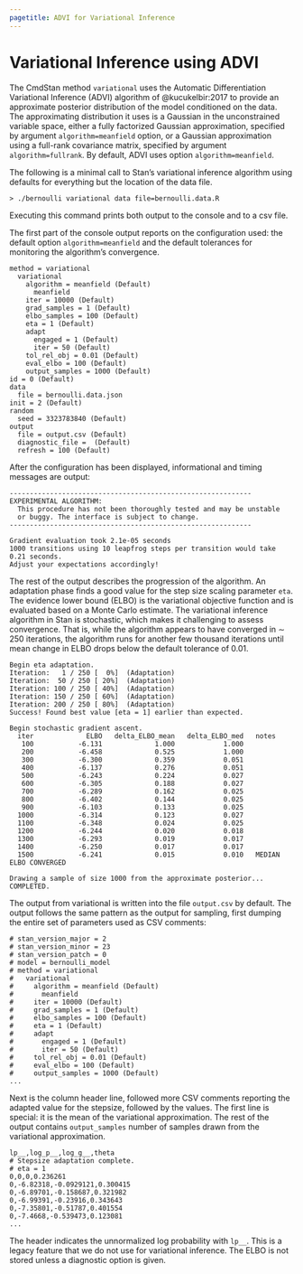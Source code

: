 ```yaml
---
pagetitle: ADVI for Variational Inference
---
```


# Variational Inference using ADVI

The CmdStan method `variational` uses the Automatic Differentiation Variational Inference (ADVI) algorithm of @kucukelbir:2017
to provide an approximate posterior distribution of the model conditioned on the data.
The approximating distribution it uses is a Gaussian in the unconstrained variable space,
either a fully factorized Gaussian approximation,
specified by argument `algorithm=meanfield` option, or a Gaussian approximation using a
full-rank covariance matrix, specified by argument `algorithm=fullrank`.
By default, ADVI uses option `algorithm=meanfield`.

The following is a minimal call to Stan's variational inference
algorithm using defaults for everything but the location of the data
file.

```
> ./bernoulli variational data file=bernoulli.data.R
```

Executing this command prints both output to the console and
to a csv file.

The first part of the console output reports on the configuration used:
the default option `algorithm=meanfield` and the default
tolerances for monitoring the algorithm's convergence.
```
method = variational
  variational
    algorithm = meanfield (Default)
      meanfield
    iter = 10000 (Default)
    grad_samples = 1 (Default)
    elbo_samples = 100 (Default)
    eta = 1 (Default)
    adapt
      engaged = 1 (Default)
      iter = 50 (Default)
    tol_rel_obj = 0.01 (Default)
    eval_elbo = 100 (Default)
    output_samples = 1000 (Default)
id = 0 (Default)
data
  file = bernoulli.data.json
init = 2 (Default)
random
  seed = 3323783840 (Default)
output
  file = output.csv (Default)
  diagnostic_file =  (Default)
  refresh = 100 (Default)
```
After the configuration has been displayed, informational and
timing messages are output:
```
------------------------------------------------------------
EXPERIMENTAL ALGORITHM:
  This procedure has not been thoroughly tested and may be unstable
  or buggy. The interface is subject to change.
------------------------------------------------------------

Gradient evaluation took 2.1e-05 seconds
1000 transitions using 10 leapfrog steps per transition would take 0.21 seconds.
Adjust your expectations accordingly!
```
The rest of the output describes the progression of the algorithm.
An adaptation phase finds a good value for the step size scaling
parameter `eta`. The evidence lower bound (ELBO) is the variational
objective function and is evaluated based on a Monte Carlo estimate.
The variational inference algorithm in Stan is stochastic, which makes
it challenging to assess convergence. That is, while the algorithm
appears to have converged in $\sim$ 250 iterations, the algorithm runs
for another few thousand iterations until mean change in ELBO drops
below the default tolerance of 0.01.
```
Begin eta adaptation.
Iteration:   1 / 250 [  0%]  (Adaptation)
Iteration:  50 / 250 [ 20%]  (Adaptation)
Iteration: 100 / 250 [ 40%]  (Adaptation)
Iteration: 150 / 250 [ 60%]  (Adaptation)
Iteration: 200 / 250 [ 80%]  (Adaptation)
Success! Found best value [eta = 1] earlier than expected.

Begin stochastic gradient ascent.
  iter             ELBO   delta_ELBO_mean   delta_ELBO_med   notes 
   100           -6.131             1.000            1.000
   200           -6.458             0.525            1.000
   300           -6.300             0.359            0.051
   400           -6.137             0.276            0.051
   500           -6.243             0.224            0.027
   600           -6.305             0.188            0.027
   700           -6.289             0.162            0.025
   800           -6.402             0.144            0.025
   900           -6.103             0.133            0.025
  1000           -6.314             0.123            0.027
  1100           -6.348             0.024            0.025
  1200           -6.244             0.020            0.018
  1300           -6.293             0.019            0.017
  1400           -6.250             0.017            0.017
  1500           -6.241             0.015            0.010   MEDIAN ELBO CONVERGED

Drawing a sample of size 1000 from the approximate posterior... 
COMPLETED.
```

The output from variational is written into the file `output.csv`
by default. The output follows the same pattern as the output for
sampling, first dumping the entire set of parameters used
as CSV comments:
```
# stan_version_major = 2
# stan_version_minor = 23
# stan_version_patch = 0
# model = bernoulli_model
# method = variational
#   variational
#     algorithm = meanfield (Default)
#       meanfield
#     iter = 10000 (Default)
#     grad_samples = 1 (Default)
#     elbo_samples = 100 (Default)
#     eta = 1 (Default)
#     adapt
#       engaged = 1 (Default)
#       iter = 50 (Default)
#     tol_rel_obj = 0.01 (Default)
#     eval_elbo = 100 (Default)
#     output_samples = 1000 (Default)
...
```

Next is the column header line, followed more CSV comments reporting the
adapted value for the stepsize, followed by the values.
The first line is special: it is the mean of the variational approximation.
The rest of the output contains `output_samples` number of samples
drawn from the variational approximation.

```
lp__,log_p__,log_g__,theta
# Stepsize adaptation complete.
# eta = 1
0,0,0,0.236261
0,-6.82318,-0.0929121,0.300415
0,-6.89701,-0.158687,0.321982
0,-6.99391,-0.23916,0.343643
0,-7.35801,-0.51787,0.401554
0,-7.4668,-0.539473,0.123081
...
```
The header indicates the unnormalized log probability with `lp__`.
This is a legacy feature that we do not use for variational inference.
The ELBO is not stored unless a diagnostic option is given.
